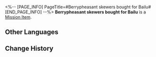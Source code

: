 <%-- [PAGE_INFO]
PageTitle=#Berrypheasant skewers bought for Bailu#
[END_PAGE_INFO] --%>
{{Item Infobox
|id          = 140244
|image       = Item Berrypheasant skewers bought for Bailu.png
|type        = Mission Item
|invCategory = Missions
|rarity      = 3
|effect      = 
|description = Berrypheasants live in symbiosis with plants, with many fruit hanging from their tail.<br />Berrypheasant Skewers are actually fruit skewers. No Berrypheasants were harmed during the production process.
}}
{{Description|''"So... is this a meat dish or a vegetarian dish?"''}}
'''Berrypheasant skewers bought for Bailu''' is a [[Mission Item]].

==Other Languages==
{{Other Languages
|en   = Berrypheasant skewers bought for Bailu
|zhs  = 给白露买的琼实鸟串
|zht  = 幫白露買的瓊實鳥串
|ja   = 白露に買ってあげた玉実鳥串
|ko   = 백로에게 사 주는 열매공작 꼬치
|es   = Una brocheta de bayafaisán que compraste para Bailu.
|fr   = Brochettes de faisans à baies pour Bailu
|ru   = Шашлычок из ягодного фазана для Байлу
|th   = Berrypheasant Skewer ที่ซื้อให้ Bailu
|vi   = Thịt Chim Xiên Berry Mua Cho Bailu
|de   = Für Bailu gekaufte Beerenfasanspieße
|id   = Berrypheasant Skewer yang Dibeli untuk Bailu
|pt   = Espetinhos de Faisão Frutado Comprados para Bailu
}}

==Change History==
{{Change History|1.3}}